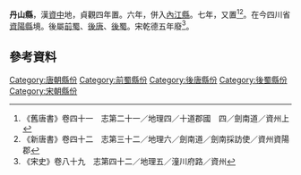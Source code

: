 {{主條目消歧義|關於明代設置的丹山縣，請參見：'''[[丹山縣_(交阯)|丹山縣 (交阯)]]'''。}}
'''丹山縣'''，漢[[資中|資中]]地，貞觀四年置。六年，併入[[內江縣|內江縣]]。七年，又置<ref>《舊唐書》卷四十一　志第二十一／地理四／十道郡國　四／劍南道／資州上</ref><ref>《新唐書》卷四十二　志第三十二／地理六／劍南道／劍南採訪使／資州資陽郡</ref>。在今四川省[[資陽縣|資陽縣]]境。後屬[[前蜀|前蜀]]、[[後唐|後唐]]、[[後蜀|後蜀]]。宋乾德五年廢<ref>《宋史》卷八十九　志第四十二／地理五／潼川府路／資州</ref>。

== 參考資料 ==
{{reflist}}

{{唐朝行政區劃小作品}}
[[Category:唐朝縣份|Category:唐朝縣份]]
[[Category:前蜀縣份|Category:前蜀縣份]]
[[Category:後唐縣份|Category:後唐縣份]]
[[Category:後蜀縣份|Category:後蜀縣份]]
[[Category:宋朝縣份|Category:宋朝縣份]]
